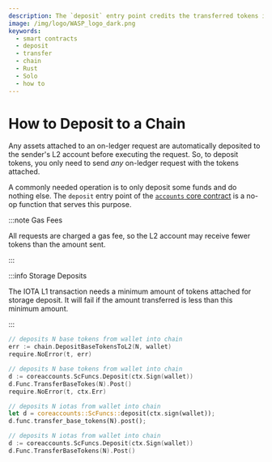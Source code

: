 ```yaml
---
description: The `deposit` entry point credits the transferred tokens into your on-chain account.
image: /img/logo/WASP_logo_dark.png
keywords:
  - smart contracts
  - deposit
  - transfer
  - chain
  - Rust
  - Solo
  - how to
---
```



# How to Deposit to a Chain

<AboutAccounts/>

Any assets attached to an on-ledger request are automatically deposited to the sender's L2 account before executing the
request.
So, to deposit tokens, you only need to send _any_ on-ledger request with the tokens attached.

A commonly needed operation is to only deposit some funds and do nothing else.
The `deposit` entry point of the [`accounts` core contract](../../reference/core-contracts/accounts.md) is a no-op function that serves
this purpose.

:::note Gas Fees

All requests are charged a gas fee, so the L2 account may receive fewer tokens than the amount sent.

:::

:::info Storage Deposits

The IOTA L1 transaction needs a minimum amount of tokens attached for
storage deposit. It will fail if the amount transferred is less than this minimum amount.

:::

<Tabs groupId="language" queryString>
<TabItem value="solo" label="Solo">

```go
// deposits N base tokens from wallet into chain
err := chain.DepositBaseTokensToL2(N, wallet)
require.NoError(t, err)
```

</TabItem>
<TabItem value="soloctx" label="Solo (Schema)">

```go
// deposits N base tokens from wallet into chain
d := coreaccounts.ScFuncs.Deposit(ctx.Sign(wallet))
d.Func.TransferBaseTokes(N).Post()
require.NoError(t, ctx.Err)
```

</TabItem>
<TabItem value="rust" label="Rust">

```rust
// deposits N iotas from wallet into chain
let d = coreaccounts::ScFuncs::deposit(ctx.sign(wallet));
d.func.transfer_base_tokens(N).post();
```

</TabItem>
<TabItem value="go" label="Go">

```go
// deposits N iotas from wallet into chain
d := coreaccounts.ScFuncs.Deposit(ctx.Sign(wallet))
d.Func.TransferBaseTokens(N).Post()
```

</TabItem>
</Tabs>
